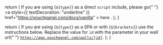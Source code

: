   return (
    <span>
      If you are using {`${type}`} as a direct <code>script</code> include,
      please go{" "}
      <a
        style={{ textDecoration: "underline" }}
        href="https://vouchpanel.com/docs/vanilla"
      >
        here
      </a>
      .
    </span>
  );
}

  return (
    <span>
      If you are using {`${type}`} as a SPA or with {`${brackets}`} use the
      instructions below. Replace the value for <code>id</code> with the
      parameter in your wall url{" "}
      <code>https://app.vouchpanel.com/walls/[id]</code>.
    </span>
  );
}
